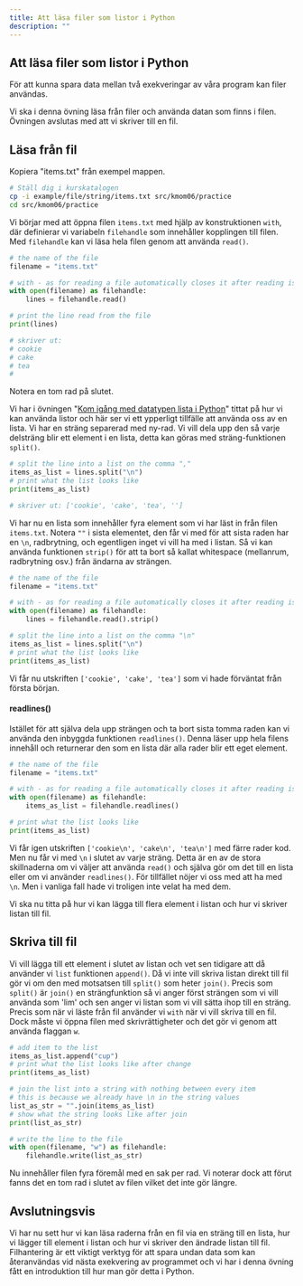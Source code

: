 ```yaml
---
title: Att läsa filer som listor i Python
description: ""
--- 
```


## Att läsa filer som listor i Python

För att kunna spara data mellan två exekveringar av våra program kan filer användas.

Vi ska i denna övning läsa från filer och använda datan som finns i filen. Övningen  avslutas med att vi skriver till en fil.


## Läsa från fil

Kopiera "items.txt" från exempel mappen.

```bash
# Ställ dig i kurskatalogen
cp -i example/file/string/items.txt src/kmom06/practice
cd src/kmom06/practice
```


Vi börjar med att öppna filen `items.txt` med hjälp av konstruktionen `with`, där definierar vi variabeln `filehandle` som innehåller kopplingen till filen. Med `filehandle` kan vi läsa hela filen genom att använda `read()`.

```python
# the name of the file
filename = "items.txt"

# with - as for reading a file automatically closes it after reading is done
with open(filename) as filehandle:
    lines = filehandle.read()

# print the line read from the file
print(lines)

# skriver ut: 
# cookie
# cake
# tea
# 
```

Notera en tom rad på slutet.

Vi har i övningen "[Kom igång med datatypen lista i Python](/website/laromaterial/övning/listor)" tittat på hur vi kan använda listor och här ser vi ett ypperligt tillfälle att använda oss av en lista. Vi har en sträng separerad med ny-rad. Vi vill dela upp den så varje delsträng blir ett element i en lista, detta kan göras med sträng-funktionen `split()`.

```python
# split the line into a list on the comma ","
items_as_list = lines.split("\n")
# print what the list looks like
print(items_as_list)

# skriver ut: ['cookie', 'cake', 'tea', '']
```

Vi har nu en lista som innehåller fyra element som vi har läst in från filen `items.txt`. Notera `""` i sista elementet, den får vi med för att sista raden har en `\n`, radbrytning, och egentligen inget vi vill ha med i listan. Så vi kan använda funktionen `strip()` för att ta bort så kallat whitespace (mellanrum, radbrytning osv.) från ändarna av strängen.

```python
# the name of the file
filename = "items.txt"

# with - as for reading a file automatically closes it after reading is done
with open(filename) as filehandle:
    lines = filehandle.read().strip()

# split the line into a list on the comma "\n"
items_as_list = lines.split("\n")
# print what the list looks like
print(items_as_list)
```

Vi får nu utskriften `['cookie', 'cake', 'tea']` som vi hade förväntat från första början.



#### readlines()

Istället för att själva dela upp strängen och ta bort sista tomma raden kan vi använda den inbyggda funktionen `readlines()`. Denna läser upp hela filens innehåll och returnerar den som en lista där alla rader blir ett eget element. 

```python
# the name of the file
filename = "items.txt"

# with - as for reading a file automatically closes it after reading is done
with open(filename) as filehandle:
    items_as_list = filehandle.readlines()

# print what the list looks like
print(items_as_list)
```

Vi får igen utskriften `['cookie\n', 'cake\n', 'tea\n']` med färre rader kod. Men nu får vi med `\n` i slutet av varje sträng. Detta är en av de stora skillnaderna om vi väljer att använda `read()` och själva gör om det till en lista eller om vi använder `readlines()`. För tillfället nöjer vi oss med att ha med `\n`. Men i vanliga fall hade vi troligen inte velat ha med dem.

Vi ska nu titta på hur vi kan lägga till flera element i listan och hur vi skriver listan till fil.



## Skriva till fil

Vi vill lägga till ett element i slutet av listan och vet sen tidigare att då använder vi `list` funktionen `append()`. Då vi inte vill skriva listan direkt till fil gör vi om den med motsatsen till `split()` som heter `join()`. Precis som `split()` är `join()` en strängfunktion så vi anger först strängen som vi vill använda som 'lim' och sen anger vi listan som vi vill sätta ihop till en sträng. Precis som när vi läste från fil använder vi `with` när vi vill skriva till en fil. Dock måste vi öppna filen med skrivrättigheter och det gör vi genom att använda flaggan `w`.

```python
# add item to the list
items_as_list.append("cup")
# print what the list looks like after change
print(items_as_list)

# join the list into a string with nothing between every item
# this is because we already have \n in the string values
list_as_str = "".join(items_as_list)
# show what the string looks like after join
print(list_as_str)

# write the line to the file
with open(filename, "w") as filehandle:
    filehandle.write(list_as_str)
```

Nu innehåller filen fyra föremål med en sak per rad. Vi noterar dock att förut fanns det en tom rad i slutet av filen vilket det inte gör längre.


## Avslutningsvis

Vi har nu sett hur vi kan läsa raderna från en fil via en sträng till en lista, hur vi lägger till element i listan och hur vi skriver den ändrade listan till fil. Filhantering är ett viktigt verktyg för att spara undan data som kan återanvändas vid nästa exekvering av programmet och vi har i denna övning fått en introduktion till hur man gör detta i Python.
